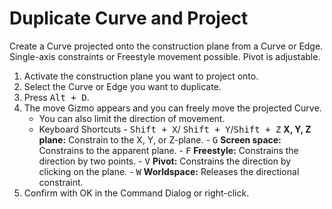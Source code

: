 
# Duplicate Curve and Project

<Reference shortcut="Alt + D" command="Duplicate Curve and Project" button="Left of the command bar" />

Create a Curve projected onto the construction plane from a Curve or Edge. Single-axis constraints or Freestyle movement possible. Pivot is adjustable.

1. Activate the construction plane you want to project onto.
2. Select the Curve or Edge you want to duplicate.
3. Press <kbd>Alt + D</kbd>.
4. The move Gizmo appears and you can freely move the projected Curve.
      - You can also limit the direction of movement.
      - <Kst>Keyboard Shortcuts</Kst>
            - <kbd>Shift + X</kbd>/ <kbd>Shift + Y</kbd>/<kbd>Shift + Z</kbd> **X, Y, Z plane:** Constrain to the X, Y, or Z-plane.
            - <kbd>G</kbd> **Screen space:** Constrains to the apparent plane.
            - <kbd>F</kbd> **Freestyle:** Constrains the direction by two points.
            - <kbd>V</kbd> **Pivot:** Constrains the direction by clicking on the plane.
            - <kbd>W</kbd> **Worldspace:** Releases the directional constraint.
5. Confirm with OK in the Command Dialog or right-click.